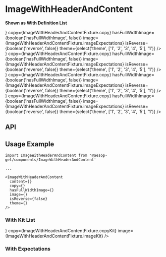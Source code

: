 
<Meta
  title="Components/ImageWithHeaderAndContent"
  component={ImageWithHeaderAndContent}
  decorators={[withKnobs]}
/>

# ImageWithHeaderAndContent

**Shown as With Definition List**

<Preview>
  <Story name="Base component">
    <ImageWithHeaderAndContent
      content={
        <DefinitionList
          items={ImageWithHeaderAndContentFixture.definitionList}
        />
      }
      copy={ImageWithHeaderAndContentFixture.copy}
      hasFullWidthImage={boolean('hasFullWidthImage', false)}
      image={ImageWithHeaderAndContentFixture.imageExpectations}
      isReverse={boolean('reverse', false)}
      theme={select('theme', ['1', '2', '3', '4', '5'], '1')}
    />
    <ImageWithHeaderAndContent
      content={
        <DefinitionList
          items={ImageWithHeaderAndContentFixture.definitionList}
        />
      }
      copy={ImageWithHeaderAndContentFixture.copy}
      hasFullWidthImage={boolean('hasFullWidthImage', false)}
      image={ImageWithHeaderAndContentFixture.imageExpectations}
      isReverse={boolean('reverse', false)}
      theme={select('theme', ['1', '2', '3', '4', '5'], '1')}
    />
    <ImageWithHeaderAndContent
      content={
        <DefinitionList
          items={ImageWithHeaderAndContentFixture.definitionList}
        />
      }
      copy={ImageWithHeaderAndContentFixture.copy}
      hasFullWidthImage={boolean('hasFullWidthImage', false)}
      image={ImageWithHeaderAndContentFixture.imageExpectations}
      isReverse={boolean('reverse', false)}
      theme={select('theme', ['1', '2', '3', '4', '5'], '1')}
    />
    <ImageWithHeaderAndContent
      content={
        <DefinitionList
          items={ImageWithHeaderAndContentFixture.definitionList}
        />
      }
      copy={ImageWithHeaderAndContentFixture.copy}
      hasFullWidthImage={boolean('hasFullWidthImage', false)}
      image={ImageWithHeaderAndContentFixture.imageExpectations}
      isReverse={boolean('reverse', false)}
      theme={select('theme', ['1', '2', '3', '4', '5'], '1')}
    />
  </Story>
</Preview>

## API

<Props of={ImageWithHeaderAndContent} />

## Usage Example

```
import ImageWithHeaderAndContent from '@aesop-gel/components/ImageWithHeaderAndContent'

...

<ImageWithHeaderAndContent
  content={}
  copy={}
  hasFullWidthImage={}
  image={}
  isReverse={false}
  theme={}
/>
```

### With Kit List

<Preview>
  <Story name="With Kit List">
    <ImageWithHeaderAndContent
      content={<KitList items={ImageWithHeaderAndContentFixture.kitList} />}
      copy={ImageWithHeaderAndContentFixture.copyKit}
      image={ImageWithHeaderAndContentFixture.imageKit}
    />
  </Story>
</Preview>

### With Expectations

<Preview>
  <Story name="With Expectations">
    <ImageWithHeaderAndContent
      copy={ImageWithHeaderAndContentFixture.copyExpectations}
      image={ImageWithHeaderAndContentFixture.imageExpectations}
      isReverse={true}
    />
  </Story>
</Preview>
